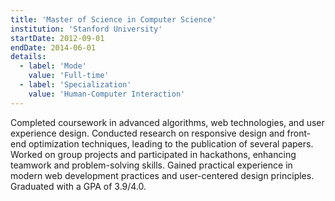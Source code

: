 ```yaml
---
title: 'Master of Science in Computer Science'
institution: 'Stanford University'
startDate: 2012-09-01
endDate: 2014-06-01
details:
  - label: 'Mode'
    value: 'Full-time'
  - label: 'Specialization'
    value: 'Human-Computer Interaction'
---
```


Completed coursework in advanced algorithms, web technologies, and user experience design. Conducted research on responsive design and front-end optimization techniques, leading to the publication of several papers. Worked on group projects and participated in hackathons, enhancing teamwork and problem-solving skills. Gained practical experience in modern web development practices and user-centered design principles. Graduated with a GPA of 3.9/4.0.
